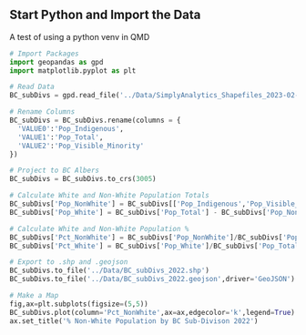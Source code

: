 ## Start Python and Import the Data

A test of using a python venv in QMD



```python
# Import Packages
import geopandas as gpd
import matplotlib.pyplot as plt

# Read Data
BC_subDivs = gpd.read_file('../Data/SimplyAnalytics_Shapefiles_2023-02-02_23_07_59_7fa10dab487cee919a8d7e30ddf85ff3.shp')

# Rename Columns
BC_subDivs = BC_subDivs.rename(columns = {
  'VALUE0':'Pop_Indigenous',
  'VALUE1':'Pop_Total',
  'VALUE2':'Pop_Visible_Minority'
})

# Project to BC Albers
BC_subDivs = BC_subDivs.to_crs(3005)

# Calculate White and Non-White Population Totals
BC_subDivs['Pop_NonWhite'] = BC_subDivs[['Pop_Indigenous','Pop_Visible_Minority']].sum(axis=1)
BC_subDivs['Pop_White'] = BC_subDivs['Pop_Total'] - BC_subDivs['Pop_NonWhite']

# Calculate White and Non-White Population %
BC_subDivs['Pct_NonWhite'] = BC_subDivs['Pop_NonWhite']/BC_subDivs['Pop_Total']
BC_subDivs['Pct_White'] = BC_subDivs['Pop_White']/BC_subDivs['Pop_Total']

# Export to .shp and .geojson
BC_subDivs.to_file('../Data/BC_subDivs_2022.shp')
BC_subDivs.to_file('../Data/BC_subDivs_2022.geojson',driver='GeoJSON')

# Make a Map
fig,ax=plt.subplots(figsize=(5,5))
BC_subDivs.plot(column='Pct_NonWhite',ax=ax,edgecolor='k',legend=True)
ax.set_title('% Non-White Population by BC Sub-Divison 2022')

```
